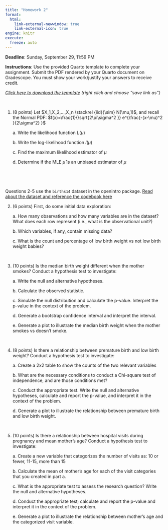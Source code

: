 ```yaml
---
title: "Homework 2"
format:
  html:
    link-external-newwindow: true
    link-external-icon: true
engine: knitr
execute:
  freeze: auto
---
```


**Deadline**: Sunday, September 29, 11:59 PM

**Instructions**: Use the provided Quarto template to complete your assignment. Submit the PDF rendered by your Quarto document on Gradescope. You must show your work/justify your answers to receive credit.

[*Click here to download the template*](_IDS702HW2Template.qmd) *(right click and choose "save link as")*

 

1.  (8 points) Let $X_1,X_2,...,X_n \stackrel {iid}{\sim} N(\mu,1)$, and recall the Normal PDF: $f(x)=\frac{1}{\sqrt{2\pi\sigma^2 }} e^{\frac{-(x-\mu)^2 }{2\sigma^2} }$

    a\. Write the likelihood function $L(\mu)$

    b\. Write the log-likelihood function $l(\mu)$

    c\. Find the maximum likelihood estimator of $\mu$

    d\. Determine if the MLE $\hat{\mu}$ is an unbiased estimator of $\mu$

 

 

Questions 2-5 use the `births14` dataset in the openintro package. [Read about the dataset and reference the codebook here](https://www.openintro.org/data/index.php?data=births14)

2.  (6 points) First, do some initial data exploration:

    a\. How many observations and how many variables are in the dataset? What does each row represent (i.e., what is the observational unit?)

    b\. Which variables, if any, contain missing data?

    c\. What is the count and percentage of low birth weight vs not low birth weight babies?

 

3.  (10 points) Is the median birth weight different when the mother smokes? Conduct a hypothesis test to investigate:

    a\. Write the null and alternative hypotheses.

    b\. Calculate the observed statistic.

    c\. Simulate the null distribution and calculate the p-value. Interpret the p-value in the context of the problem.

    d\. Generate a bootstrap confidence interval and interpret the interval.

    e\. Generate a plot to illustrate the median birth weight when the mother smokes vs doesn't smoke.

     

4.  (8 points) Is there a relationship between premature birth and low birth weight? Conduct a hypothesis test to investigate:

    a\. Create a 2x2 table to show the counts of the two relevant variables

    b\. What are the necessary conditions to conduct a Chi-square test of independence, and are those conditions met?

    c\. Conduct the appropriate test. Write the null and alternative hypotheses, calculate and report the p-value, and interpret it in the context of the problem.

    d\. Generate a plot to illustrate the relationship between premature birth and low birth weight.

     

5.  (10 points) Is there a relationship between hospital visits during pregnancy and mean mother's age? Conduct a hypothesis test to investigate:

    a\. Create a new variable that categorizes the number of visits as: 10 or fewer, 11-15, more than 15

    b\. Calculate the mean of mother's age for each of the visit categories that you created in part a.

    c\. What is the appropriate test to assess the research question? Write the null and alternative hypotheses.

    d\. Conduct the appropriate test; calculate and report the p-value and interpret it in the context of the problem.

    e\. Generate a plot to illustrate the relationship between mother's age and the categorized visit variable.
